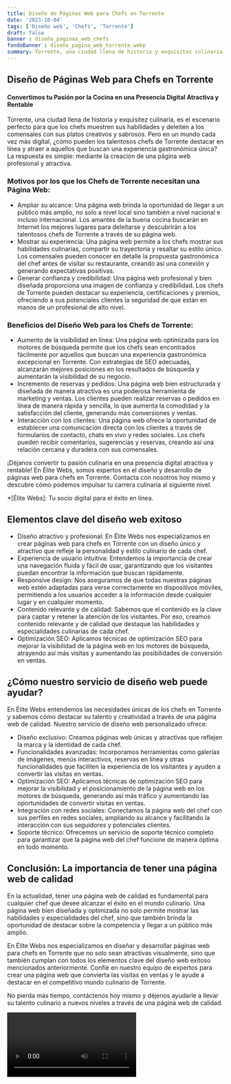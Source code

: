 ```yaml
---
title: Diseño de Páginas Web para Chefs en Torrente
date: '2023-10-04'
tags: ['Diseño web', 'Chefs', 'Torrente']
draft: false
banner : diseño_paginas_web_chefs
fondoBanner : diseño_pagina_web_torrente.webp
summary: Torrente, una ciudad llena de historia y exquisitez culinaria, es el escenario perfecto para que los chefs muestren sus habilidades y deleiten a los comensales con sus platos creativos y sabrosos. Pero en un mundo cada vez más digital, ¿cómo pueden los talentosos chefs de Torrente destacar en línea y atraer a aquellos que buscan una experiencia gastronómica única? La respuesta es simple mediante la creación de una página web profesional y atractiva.
---
```


## Diseño de Páginas Web para Chefs en Torrente

#### Convertimos tu Pasión por la Cocina en una Presencia Digital Atractiva y Rentable

Torrente, una ciudad llena de historia y exquisitez culinaria, es el escenario perfecto para que los chefs muestren sus habilidades y deleiten a los comensales con sus platos creativos y sabrosos. Pero en un mundo cada vez más digital, ¿cómo pueden los talentosos chefs de Torrente destacar en línea y atraer a aquellos que buscan una experiencia gastronómica única? La respuesta es simple: mediante la creación de una página web profesional y atractiva.

### Motivos por los que los Chefs de Torrente necesitan una Página Web:
- Ampliar su alcance: Una página web brinda la oportunidad de llegar a un público más amplio, no solo a nivel local sino también a nivel nacional e incluso internacional. Los amantes de la buena cocina buscarán en Internet los mejores lugares para deleitarse y descubrirán a los talentosos chefs de Torrente a través de su página web.
- Mostrar su experiencia: Una página web permite a los chefs mostrar sus habilidades culinarias, compartir su trayectoria y resaltar su estilo único. Los comensales pueden conocer en detalle la propuesta gastronómica del chef antes de visitar su restaurante, creando así una conexión y generando expectativas positivas.
- Generar confianza y credibilidad: Una página web profesional y bien diseñada proporciona una imagen de confianza y credibilidad. Los chefs de Torrente pueden destacar su experiencia, certificaciones y premios, ofreciendo a sus potenciales clientes la seguridad de que están en manos de un profesional de alto nivel.

### Beneficios del Diseño Web para los Chefs de Torrente:
- Aumento de la visibilidad en línea: Una página web optimizada para los motores de búsqueda permite que los chefs sean encontrados fácilmente por aquellos que buscan una experiencia gastronómica excepcional en Torrente. Con estrategias de SEO adecuadas, alcanzarán mejores posiciones en los resultados de búsqueda y aumentarán la visibilidad de su negocio.
- Incremento de reservas y pedidos: Una página web bien estructurada y diseñada de manera atractiva es una poderosa herramienta de marketing y ventas. Los clientes pueden realizar reservas o pedidos en línea de manera rápida y sencilla, lo que aumenta la comodidad y la satisfacción del cliente, generando más conversiones y ventas.
- Interacción con los clientes: Una página web ofrece la oportunidad de establecer una comunicación directa con los clientes a través de formularios de contacto, chats en vivo y redes sociales. Los chefs pueden recibir comentarios, sugerencias y reservas, creando así una relación cercana y duradera con sus comensales.

¡Déjanos convertir tu pasión culinaria en una presencia digital atractiva y rentable! En Élite Webs, somos expertos en el diseño y desarrollo de páginas web para chefs en Torrente. Contacta con nosotros hoy mismo y descubre cómo podemos impulsar tu carrera culinaria al siguiente nivel.

*[Élite Webs]: Tu socio digital para el éxito en línea.

<GifSeo />

<Cta />

## Elementos clave del diseño web exitoso

- Diseño atractivo y profesional: En Élite Webs nos especializamos en crear páginas web para chefs en Torrente con un diseño único y atractivo que refleje la personalidad y estilo culinario de cada chef. 
- Experiencia de usuario intuitiva: Entendemos la importancia de crear una navegación fluida y fácil de usar, garantizando que los visitantes puedan encontrar la información que buscan rápidamente. 
- Responsive design: Nos aseguramos de que todas nuestras páginas web estén adaptadas para verse correctamente en dispositivos móviles, permitiendo a los usuarios acceder a la información desde cualquier lugar y en cualquier momento. 
- Contenido relevante y de calidad: Sabemos que el contenido es la clave para captar y retener la atención de los visitantes. Por eso, creamos contenido relevante y de calidad que destaque las habilidades y especialidades culinarias de cada chef. 
- Optimización SEO: Aplicamos técnicas de optimización SEO para mejorar la visibilidad de la página web en los motores de búsqueda, atrayendo así más visitas y aumentando las posibilidades de conversión en ventas. 

## ¿Cómo nuestro servicio de diseño web puede ayudar?

En Élite Webs entendemos las necesidades únicas de los chefs en Torrente y sabemos cómo destacar su talento y creatividad a través de una página web de calidad. Nuestro servicio de diseño web personalizado ofrece:

- Diseño exclusivo: Creamos páginas web únicas y atractivas que reflejen la marca y la identidad de cada chef. 
- Funcionalidades avanzadas: Incorporamos herramientas como galerías de imágenes, menús interactivos, reservas en línea y otras funcionalidades que faciliten la experiencia de los visitantes y ayuden a convertir las visitas en ventas. 
- Optimización SEO: Aplicamos técnicas de optimización SEO para mejorar la visibilidad y el posicionamiento de la página web en los motores de búsqueda, generando así más tráfico y aumentando las oportunidades de convertir visitas en ventas. 
- Integración con redes sociales: Conectamos la página web del chef con sus perfiles en redes sociales, ampliando su alcance y facilitando la interacción con sus seguidores y potenciales clientes.
- Soporte técnico: Ofrecemos un servicio de soporte técnico completo para garantizar que la página web del chef funcione de manera óptima en todo momento. 

## Conclusión: La importancia de tener una página web de calidad

En la actualidad, tener una página web de calidad es fundamental para cualquier chef que desee alcanzar el éxito en el mundo culinario. Una página web bien diseñada y optimizada no solo permite mostrar las habilidades y especialidades del chef, sino que también brinda la oportunidad de destacar sobre la competencia y llegar a un público más amplio.

En Élite Webs nos especializamos en diseñar y desarrollar páginas web para chefs en Torrente que no solo sean atractivas visualmente, sino que también cumplan con todos los elementos clave del diseño web exitoso mencionados anteriormente. Confíe en nuestro equipo de expertos para crear una página web que convierta las visitas en ventas y le ayude a destacar en el competitivo mundo culinario de Torrente.

No pierda más tiempo, contáctenos hoy mismo y déjenos ayudarle a llevar su talento culinario a nuevos niveles a través de una página web de calidad.

<Video />

<CtaBot job='Chefs' city='Torrente'/>

<Gmaps query='Torrente+españa+maps' />